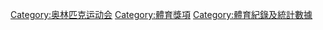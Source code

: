 {{catmore|奥林匹克运动会奖牌统计}}
{{Commonscat|Olympic medals}}

[[Category:奥林匹克运动会|Category:奥林匹克运动会]]
[[Category:體育獎項|Category:體育獎項]]
[[Category:體育紀錄及統計數據|Category:體育紀錄及統計數據]]
